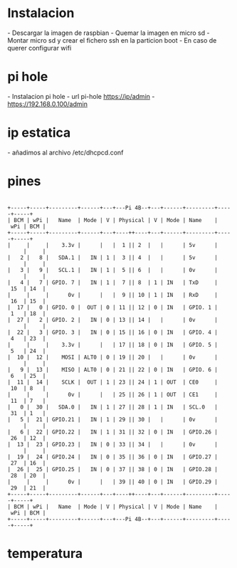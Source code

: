 = Instalacion =
- Descargar la imagen de raspbian
{{{bash
curl -L -o raspbian_lite.zip https://downloads.raspberrypi.org/raspbian_lite_latest
}}}
- Quemar la imagen en micro sd
{{{bash
unzip -p raspbian_lite.zip | sudo dd of=/dev/sdb bs=4M conv=fsync
}}}
- Montar micro sd y crear el fichero ssh en la particion boot
{{{bash
udisksctl mount -b /dev/sdb1
cd /media/jb/boot
touch ssh
}}}
- En caso de querer configurar wifi
{{{bash
cd /media/jb/boot
vim wpa_supplicant.conf
# Poner lo siguiente en el archivo wpa_supplicant.conf
country=ES
ctrl_interface=DIR=/var/run/wpa_supplicant GROUP=netdev
update_config=1
network={
	ssid="e003bc"
	psk="Z4r4utz!1337"
	key_mgmt=WPA-PSK
}
}}}

= pi hole =
- Instalacion pi hole
{{{bash
curl -sSL https://install.pi-hole.net | bash
}}}
- url pi-hole https://ip/admin
- [[https://192.168.0.100/admin]]

= ip estatica =
- añadimos al archivo /etc/dhcpcd.conf
{{{bash
interface eth0
# ip por la que va a escuchar con su mascara
static ip_address=192.168.0.100/24
# el gateway puerta de enlace
static routers=192.168.0.1
}}}

= pines =
 {{{bash
 gpio readall # sudo apt-get install rpi.gpio
 }}}
 +-----+-----+---------+------+---+---Pi 4B--+---+------+---------+-----+-----+
 | BCM | wPi |   Name  | Mode | V | Physical | V | Mode | Name    | wPi | BCM |
 +-----+-----+---------+------+---+----++----+---+------+---------+-----+-----+
 |     |     |    3.3v |      |   |  1 || 2  |   |      | 5v      |     |     |
 |   2 |   8 |   SDA.1 |   IN | 1 |  3 || 4  |   |      | 5v      |     |     |
 |   3 |   9 |   SCL.1 |   IN | 1 |  5 || 6  |   |      | 0v      |     |     |
 |   4 |   7 | GPIO. 7 |   IN | 1 |  7 || 8  | 1 | IN   | TxD     | 15  | 14  |
 |     |     |      0v |      |   |  9 || 10 | 1 | IN   | RxD     | 16  | 15  |
 |  17 |   0 | GPIO. 0 |  OUT | 0 | 11 || 12 | 0 | IN   | GPIO. 1 | 1   | 18  |
 |  27 |   2 | GPIO. 2 |   IN | 0 | 13 || 14 |   |      | 0v      |     |     |
 |  22 |   3 | GPIO. 3 |   IN | 0 | 15 || 16 | 0 | IN   | GPIO. 4 | 4   | 23  |
 |     |     |    3.3v |      |   | 17 || 18 | 0 | IN   | GPIO. 5 | 5   | 24  |
 |  10 |  12 |    MOSI | ALT0 | 0 | 19 || 20 |   |      | 0v      |     |     |
 |   9 |  13 |    MISO | ALT0 | 0 | 21 || 22 | 0 | IN   | GPIO. 6 | 6   | 25  |
 |  11 |  14 |    SCLK |  OUT | 1 | 23 || 24 | 1 | OUT  | CE0     | 10  | 8   |
 |     |     |      0v |      |   | 25 || 26 | 1 | OUT  | CE1     | 11  | 7   |
 |   0 |  30 |   SDA.0 |   IN | 1 | 27 || 28 | 1 | IN   | SCL.0   | 31  | 1   |
 |   5 |  21 | GPIO.21 |   IN | 1 | 29 || 30 |   |      | 0v      |     |     |
 |   6 |  22 | GPIO.22 |   IN | 1 | 31 || 32 | 0 | IN   | GPIO.26 | 26  | 12  |
 |  13 |  23 | GPIO.23 |   IN | 0 | 33 || 34 |   |      | 0v      |     |     |
 |  19 |  24 | GPIO.24 |   IN | 0 | 35 || 36 | 0 | IN   | GPIO.27 | 27  | 16  |
 |  26 |  25 | GPIO.25 |   IN | 0 | 37 || 38 | 0 | IN   | GPIO.28 | 28  | 20  |
 |     |     |      0v |      |   | 39 || 40 | 0 | IN   | GPIO.29 | 29  | 21  |
 +-----+-----+---------+------+---+----++----+---+------+---------+-----+-----+
 | BCM | wPi |   Name  | Mode | V | Physical | V | Mode | Name    | wPi | BCM |
 +-----+-----+---------+------+---+---Pi 4B--+---+------+---------+-----+-----+
{{{bash
# Create a GPIO file access:
echo 17 > /sys/class/gpio/export 

# Configure the Pin Direction (In/Out):
echo out > /sys/class/gpio/gpio17/direction

# Write a value to turn on the LED using the GPIO17:
echo 1 > /sys/class/gpio/gpio17/value

# Now your led should be ON!!!

# Write a value to clear the LED using the GPIO17
echo 0 > /sys/class/gpio/gpio17/value

# Now your led should be OFF!!!

# Delete the created GPIO (17)
echo 17 > /sys/class/gpio/unexport
}}}
= temperatura =
{{{bash
cat /sys/class/thermal/thermal_zone0/temp 
expr $(cat /sys/class/thermal/thermal_zone0/temp) / 1000
vcgencmd measure_temp
}}}
